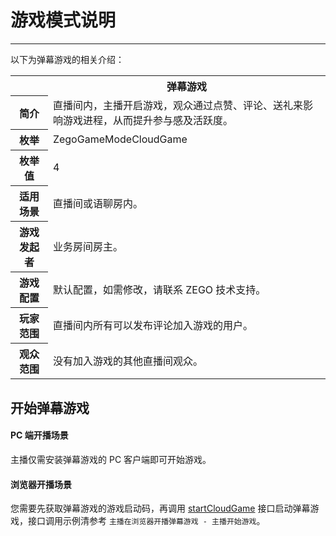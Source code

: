 # 游戏模式说明

---

以下为弹幕游戏的相关介绍：

<table>
  
<tbody><tr>
<th rowspan="3"></th>
<th rowspan="3">弹幕游戏</th>
</tr>
<tr>
</tr>
<tr>
</tr>
<tr>
<th>简介</th>
<td>直播间内，主播开启游戏，观众通过点赞、评论、送礼来影响游戏进程，从而提升参与感及活跃度。</td>
</tr>
<tr>
<th>枚举</th>
<td>ZegoGameModeCloudGame</td>
</tr>
<tr>
<th>枚举值</th>
<td>4</td>
</tr>
<tr>
<th>适用场景</th>
<td>直播间或语聊房内。</td>
</tr>
<tr>
<th>游戏发起者</th>
<td>业务房间房主。</td>
</tr>
<tr>
<th>游戏配置</th>
<td>默认配置，如需修改，请联系 ZEGO 技术支持。</td>
</tr>
<tr>
<th>玩家范围</th>
<td>直播间内所有可以发布评论加入游戏的用户。</td>
</tr>
<tr>
<th>观众范围</th>
<td>没有加入游戏的其他直播间观众。</td>
</tr>
</tbody></table>

## 开始弹幕游戏

#### PC 端开播场景

主播仅需安装弹幕游戏的 PC 客户端即可开始游戏。

#### 浏览器开播场景

您需要先获取弹幕游戏的游戏启动码，再调用 [startCloudGame](https://doc-zh.zego.im/article/api?doc=ZegoMiniGameEngine_API~javascript_web~class~ZegoMiniGameEngine#start-cloud-game) 接口启动弹幕游戏，接口调用示例清参考 `主播在浏览器开播弹幕游戏 - 主播开始游戏`。
